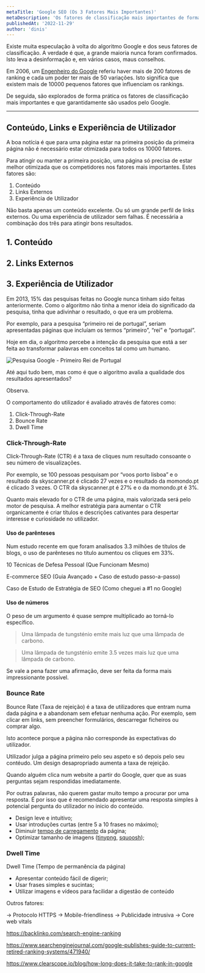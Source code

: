 ```yaml
---
metaTitle: 'Google SEO (Os 3 Fatores Mais Importantes)'
metaDescription: 'Os fatores de classificação mais importantes de forma simples e prática.'
publishedAt: '2022-11-29'
author: 'dinis'
---
```


Existe muita especulação à volta do algoritmo Google e dos seus fatores de classificação. A verdade é que, a grande maioria nunca foram confirmados. Isto leva a desinformação e, em vários casos, maus conselhos.

Em 2006, um [Engenheiro do Google](https://www.mattcutts.com/blog/) referiu haver mais de 200 fatores de ranking e cada um poder ter mais de 50 variações. Isto significa que existem mais de 10000 pequenos fatores que influenciam os rankings.

De seguida, são explorados de forma prática os fatores de classificação mais importantes e que garantidamente são usados pelo Google.

---

## Conteúdo, Links e Experiência de Utilizador

A boa notícia é que para uma página estar na primeira posição da primeira página não é necessário estar otimizada para todos os 10000 fatores.

Para atingir ou manter a primeira posição, uma página só precisa de estar melhor otimizada que os competidores nos fatores mais importantes. Estes fatores são:

1. Conteúdo
2. Links Externos
3. Experiência de Utilizador

Não basta apenas um conteúdo excelente. Ou só um grande perfil de links externos. Ou uma experiência de utilizador sem falhas. É necessária a combinação dos três para atingir bons resultados.

## 1. Conteúdo

## 2. Links Externos

## 3. Experiência de Utilizador

Em 2013, 15% das pesquisas feitas no Google nunca tinham sido feitas anteriormente. Como o algoritmo não tinha a menor ideia do significado da pesquisa, tinha que adivinhar o resultado, o que era um problema.

Por exemplo, para a pesquisa “primeiro rei de portugal”, seriam apresentadas páginas que incluíam os termos “primeiro”, “rei” e “portugal”.

Hoje em dia, o algoritmo percebe a intenção da pesquisa que está a ser feita ao transformar palavras em conceitos tal como um humano.

![Pesquisa Google - Primeiro Rei de Portugal](https://media.graphassets.com/stg5A2A3RDKcdfhHpsIO 'Pesquisa Google - Primeiro Rei de Portugal')

Até aqui tudo bem, mas como é que o algoritmo avalia a qualidade dos resultados apresentados?

Observa.

O comportamento do utilizador é avaliado através de fatores como:

1. Click-Through-Rate
2. Bounce Rate
3. Dwell Time

### Click-Through-Rate

Click-Through-Rate (CTR) é a taxa de cliques num resultado consoante o seu número de visualizações.

Por exemplo, se 100 pessoas pesquisam por “voos porto lisboa” e o resultado da skyscanner.pt é clicado 27 vezes e o resultado da momondo.pt é clicado 3 vezes. O CTR da skyscanner.pt é 27% e o da momondo.pt é 3%.

Quanto mais elevado for o CTR de uma página, mais valorizada será pelo motor de pesquisa. A melhor estratégia para aumentar o CTR organicamente é criar títulos e descrições cativantes para despertar interesse e curiosidade no utilizador.

#### Uso de parênteses

Num estudo recente em que foram analisados 3.3 milhões de títulos de blogs, o uso de parênteses no título aumentou os cliques em 33%.

10 Técnicas de Defesa Pessoal (Que Funcionam Mesmo)

E-commerce SEO (Guia Avançado + Caso de estudo passo-a-passo)

Caso de Estudo de Estratégia de SEO (Como cheguei a #1 no Google)

#### Uso de números

O peso de um argumento é quase sempre multiplicado ao torná-lo específico.

> Uma lâmpada de tungsténio emite mais luz que uma lâmpada de carbono.

> Uma lâmpada de tungsténio emite 3.5 vezes mais luz que uma lâmpada de carbono.

Se vale a pena fazer uma afirmação, deve ser feita da forma mais impressionante possível.

### Bounce Rate

Bounce Rate (Taxa de rejeição) é a taxa de utilizadores que entram numa dada página e a abandonam sem efetuar nenhuma ação. Por exemplo, sem clicar em links, sem preencher formulários, descarregar ficheiros ou comprar algo.

Isto acontece porque a página não corresponde às expectativas do utilizador.

Utilizador julga a página primeiro pelo seu aspeto e só depois pelo seu contéudo. Um design desapropriado aumenta a taxa de rejeição.

Quando alguém clica num website a partir do Google, quer que as suas perguntas sejam respondidas imediatamente.

Por outras palavras, não querem gastar muito tempo a procurar por uma resposta. É por isso que é recomendado apresentar uma resposta simples à potencial pergunta do utilizador no inicio do conteúdo.

- Design leve e intuitivo;
- Usar introduções curtas (entre 5 a 10 frases no máximo);
- Diminuir [tempo de carregamento](https://pagespeed.web.dev/) da página;
- Optimizar tamanho de imagens ([tinypng](https://tinypng.com), [squoosh](https://squoosh.app));

### Dwell Time

Dwell Time (Tempo de permanência da página)

- Apresentar conteúdo fácil de digerir;
- Usar frases simples e sucintas;
- Utilizar imagens e vídeos para facilidar a digestão de conteúdo

Outros fatores:

→ Protocolo HTTPS
→ Mobile-friendliness
→ Publicidade intrusiva
→ Core web vitals

https://backlinko.com/search-engine-ranking

https://www.searchenginejournal.com/google-publishes-guide-to-current-retired-ranking-systems/471940/

https://www.clearscope.io/blog/how-long-does-it-take-to-rank-in-google

